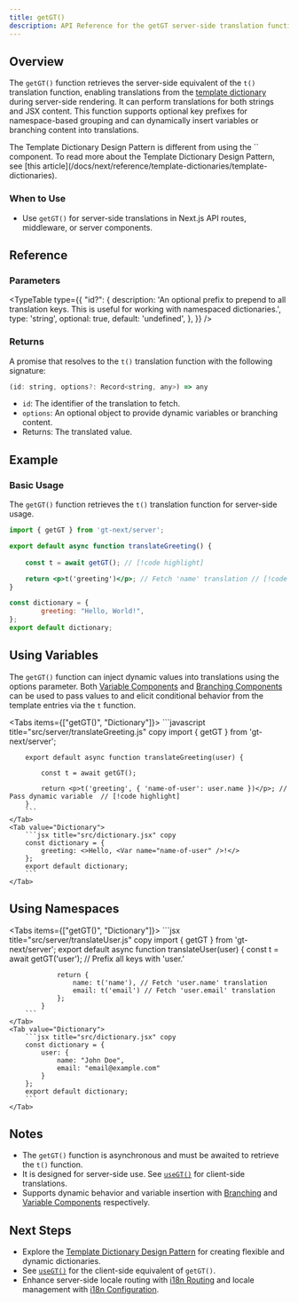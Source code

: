```yaml
---
title: getGT()
description: API Reference for the getGT server-side translation function
---
```


## Overview

The `getGT()` function retrieves the server-side equivalent of the `t()` translation function, enabling translations from the [template dictionary](/docs/next/reference/template-dictionaries/template-dictionaries) during server-side rendering.
It can perform translations for both strings and JSX content.
This function supports optional key prefixes for namespace-based grouping and can dynamically insert variables or branching content into translations.

<Callout>
    The Template Dictionary Design Pattern is different from using the `<T>` component.
    To read more about the Template Dictionary Design Pattern, see [this article](/docs/next/reference/template-dictionaries/template-dictionaries).
</Callout>


### When to Use

- Use `getGT()` for server-side translations in Next.js API routes, middleware, or server components.

## Reference

### Parameters

<TypeTable
  type={{
    "id?": {
        description:
            'An optional prefix to prepend to all translation keys. This is useful for working with namespaced dictionaries.',
        type: 'string',
        optional: true,
        default: 'undefined',
    },
  }}
/>

### Returns

A promise that resolves to the `t()` translation function with the following signature:

```jsx
(id: string, options?: Record<string, any>) => any
```
* `id`: The identifier of the translation to fetch.
* `options`: An optional object to provide dynamic variables or branching content.
* Returns: The translated value.

## Example

### Basic Usage

The `getGT()` function retrieves the `t()` translation function for server-side usage.

```jsx title="src/server/translateGreeting.js" copy
import { getGT } from 'gt-next/server';

export default async function translateGreeting() {
    
    const t = await getGT(); // [!code highlight]

    return <p>t('greeting')</p>; // Fetch 'name' translation // [!code highlight]
}
```
```jsx title="src/dictionary.jsx" copy
const dictionary = {
        greeting: "Hello, World!",
};
export default dictionary;
```

## Using Variables

The `getGT()` function can inject dynamic values into translations using the options parameter.
Both [Variable Components](/docs/next/reference/template-dictionaries/variable-components)
and [Branching Components](/docs/next/reference/template-dictionaries/branching-components)
can be used to pass values to and elicit conditional behavior from the template entries via the `t` function.

<Tabs items={["getGT()", "Dictionary"]}>
    <Tab value="getGT()">
        ```javascript title="src/server/translateGreeting.js" copy
        import { getGT } from 'gt-next/server';

        export default async function translateGreeting(user) {
            
            const t = await getGT();

            return <p>t('greeting', { 'name-of-user': user.name })</p>; // Pass dynamic variable  // [!code highlight]
        }
        ```
    </Tab>
    <Tab value="Dictionary">
        ```jsx title="src/dictionary.jsx" copy
        const dictionary = {
            greeting: <>Hello, <Var name="name-of-user" />!</>
        };
        export default dictionary;
        ```
    </Tab>
</Tabs>

## Using Namespaces

<Tabs items={["getGT()", "Dictionary"]}>
    <Tab value="getGT()">
        ```jsx title="src/server/translateUser.js" copy
        import { getGT } from 'gt-next/server';
            export default async function translateUser(user) {
                const t = await getGT('user'); // Prefix all keys with 'user.'

                return {
                    name: t('name'), // Fetch 'user.name' translation
                    email: t('email') // Fetch 'user.email' translation
                };
            }
        ```
    </Tab>
    <Tab value="Dictionary">
        ```jsx title="src/dictionary.jsx" copy
        const dictionary = {
            user: {
                name: "John Doe",
                email: "email@example.com"
            }
        };
        export default dictionary;
        ```
    </Tab>
</Tabs>


## Notes
 * The `getGT()` function is asynchronous and must be awaited to retrieve the `t()` function.
 * It is designed for server-side use. See [`useGT()`](/docs/next/api/methods/client/useGT) for client-side translations.
 * Supports dynamic behavior and variable insertion with [Branching](/docs/next/reference/template-dictionaries/branching-components) and [Variable Components]((/docs/next/reference/template-dictionaries/variable-components)) respectively.

## Next Steps
 * Explore the [Template Dictionary Design Pattern](/docs/next/reference/template-dictionaries/template-dictionaries) for creating flexible and dynamic dictionaries.
 * See [`useGT()`](/docs/next/api/methods/client/useGT) for the client-side equivalent of `getGT()`.
 * Enhance server-side locale routing with [i18n Routing](/docs/next/reference/i18n-routing) and locale management with [i18n Configuration](/docs/next/reference/i18n-configuration).